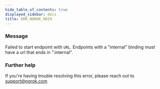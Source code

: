```yaml
---
hide_table_of_contents: true
displayed_sidebar: docs
title: ERR_NGROK_9029
---
```


### Message

Failed to start endpoint with `URL`. Endpoints with a "internal" binding must have a url that ends in ".internal".

<ErrorDetails />

### Further help

If you're having trouble resolving this error, please reach out to [support@ngrok.com](mailto:support@ngrok.com?subject=Help%20with%20ERR_NGROK_9029)
